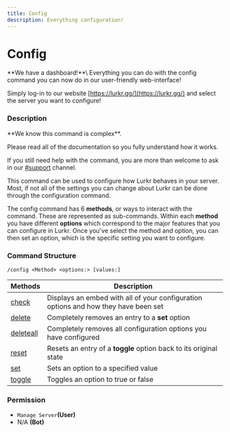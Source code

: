```yaml
---
title: Config
description: Everything configuration!
---
```


# Config

<Callout type="info">
**We have a dashboard!**\
Everything you can do with the config command you can now do in our user-friendly web-interface!&#x20;

Simply log-in to our website [https://lurkr.gg/](https://lurkr.gg/) and select the server you want to configure!
</Callout>

### Description

<Callout type="info">
**We know this command is complex**.&#x20;

Please read all of the documentation so you fully understand how it works.&#x20;

If you still need help with the command, you are more than welcome to ask in our [#support](https://lurkr.gg/support) channel.
</Callout>

This command can be used to configure how Lurkr behaves in your server. Most, if not all of the settings you can change about Lurkr can be done through the configuration command.

The config command has 6 **methods**, or ways to interact with the command. These are represented as sub-commands. Within each **method** you have different **options** which correspond to the major features that you can configure in Lurkr. Once you've select the method and option, you can then set an option, which is the specific setting you want to configure.

### Command Structure

```
/config <Method> <options:> [values:]
```

| Methods                    | Description                                                                         |
| -------------------------- | ----------------------------------------------------------------------------------- |
| [check](check.md)          | Displays an embed with all of your configuration options and how they have been set |
| [delete](delete.md)        | Completely removes an entry to a **set** option                                     |
| [deleteall](delete-all.md) | Completely removes all configuration options you have configured                    |
| [reset](reset.md)          | Resets an entry of a **toggle** option back to its original state                   |
| [set](set.md)              | Sets an option to a specified value                                                 |
| [toggle](toggle.md)        | Toggles an option to true or false                                                  |

### **Permission**

* `Manage Server`**(User)**
* N/A **(Bot)**

